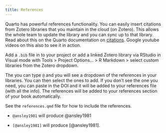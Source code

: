 ```yaml
---
title: References
---
```


Quarto has powerful references functionality. You can easily insert
citations from Zotero libraries that you maintain in the cloud (on
Zotero). This allows the whole team to update the library and you can
sync up to that library. Read about this on the Quarto documentation on
[citations](https://quarto.org/docs/visual-editor/technical.html#citations).
Google youtube videos on this also to see it in action.

Add a `.bib` file in to your project or add a linked Zotero library via
RStudio in Visual mode with Tools \> Project Options... \> R Markdown \>
select custom libraries from the Zotero dropdown.

The you can type `@` and you will see a dropdown of the references in
your libraries. You can then select the ones to add. If you don't see
the one you need, you can paste in the DOI and it will be added to your
references file (with all the info). The references will be added to
your references section of your book automatically.

See the `references.qmd` file for how to include the references.

-   `@ansley1981` will produce @ansley1981

-   `[@ansley1981]` will produce [@ansley1981].
